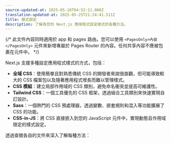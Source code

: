 ```yaml
---
source-updated-at: 2025-05-16T04:52:11.000Z
translation-updated-at: 2025-05-25T21:24:41.511Z
title: 樣式設定
description: 了解為您的 Next.js 應用程式設定樣式的各種方法。
---
```


{/* 此文件內容同時適用於 app 和 pages 路由。您可以使用 `<PagesOnly>內容</PagesOnly>` 元件來新增專屬於 Pages Router 的內容。任何共享內容不應被包裹在元件中。 */}

Next.js 支援多種設定應用程式樣式的方式，包括：

- **全域 CSS**：使用簡單且對熟悉傳統 CSS 的開發者來說很直觀，但可能導致較大的 CSS 檔案包以及隨著應用程式增長而難以管理樣式。
- **CSS 模組**：建立局部作用域的 CSS 類別，避免命名衝突並提高可維護性。
- **Tailwind CSS**：一個工具優先的 CSS 框架，透過組合工具類別來快速實現自訂設計。
- **Sass**：一個熱門的 CSS 預處理器，透過變數、嵌套規則和混入等功能擴展了 CSS 的功能。
- **CSS-in-JS**：將 CSS 直接嵌入到您的 JavaScript 元件中，實現動態且作用域限定的樣式設定。

透過查閱各自的文件來深入了解每種方法：